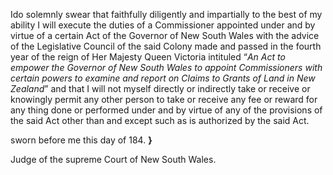 {{ol|start=A|item_style=font-weight:bold|Commissioner's Oath.}}
I{{gap|10em}}do solemnly swear that faithfully diligently and impartially to the best of my ability I will execute the duties of a Commissioner appointed under and by virtue of a certain Act of the Governor of New South Wales with the advice of the Legislative Council of the said Colony made and passed in the fourth year of the reign of Her Majesty Queen Victoria intituled “''An Act to empower the Governor of New South Wales to appoint Commissioners with certain powers to examine and report on Claims to Grants of Land in New Zealand''” and that I will not myself directly or indirectly take or receive or knowingly permit any other person to take or receive any fee or reward for any thing done or performed under and by virtue of any of the provisions of the said Act other than and except such as is authorized by the said Act.
{{center|so help me God.}}

{{float right|A.B.}}
sworn before me this day of {{gap|5em}} 184{{gap|1em}}. '''}'''

Judge of the supreme Court of New South Wales.